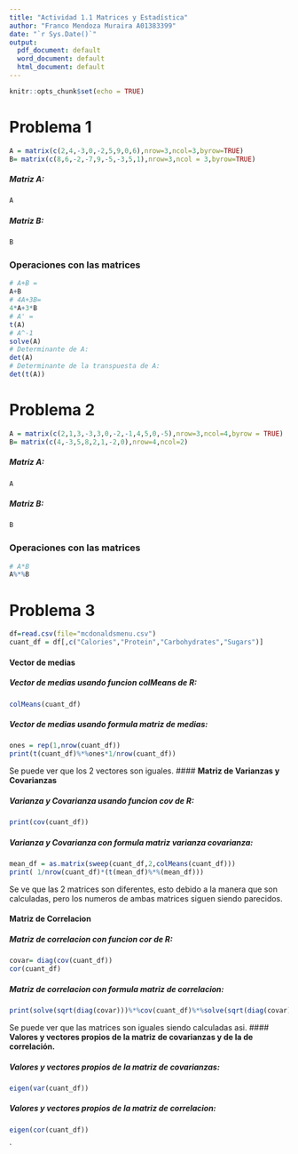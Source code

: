 ```yaml
---
title: "Actividad 1.1 Matrices y Estadística"
author: "Franco Mendoza Muraira A01383399"
date: "`r Sys.Date()`"
output:
  pdf_document: default
  word_document: default
  html_document: default
---
```


```r
knitr::opts_chunk$set(echo = TRUE)
```

# Problema 1

```r
A = matrix(c(2,4,-3,0,-2,5,9,0,6),nrow=3,ncol=3,byrow=TRUE)
B= matrix(c(8,6,-2,-7,9,-5,-3,5,1),nrow=3,ncol = 3,byrow=TRUE)
```


##### Matriz A:
```r
A
```

##### Matriz B:
```r
B
```
### Operaciones con las matrices

```r
# A+B =
A+B
# 4A+3B= 
4*A+3*B
# A' =
t(A)
# A^-1
solve(A)
# Determinante de A:
det(A)
# Determinante de la transpuesta de A: 
det(t(A))
```

# Problema 2
```r
A = matrix(c(2,1,3,-3,3,0,-2,-1,4,5,0,-5),nrow=3,ncol=4,byrow = TRUE)
B= matrix(c(4,-3,5,8,2,1,-2,0),nrow=4,ncol=2)
```

##### Matriz A:
```r
A
```

##### Matriz B:
```r
B
```

### Operaciones con las matrices
```r
# A*B
A%*%B
```

# Problema 3
```r
df=read.csv(file="mcdonaldsmenu.csv")
cuant_df = df[,c("Calories","Protein","Carbohydrates","Sugars")]
```

#### **Vector de medias**

##### Vector de medias usando funcion colMeans de R:
```r
colMeans(cuant_df)
```



##### Vector de medias usando formula matriz de medias:
```r
ones = rep(1,nrow(cuant_df))
print(t(cuant_df)%*%ones*1/nrow(cuant_df))
```

Se puede ver que los 2 vectores son iguales.
#### **Matriz de Varianzas y Covarianzas**

##### Varianza y Covarianza usando funcion cov de R: 

```r
print(cov(cuant_df))
```

##### Varianza y Covarianza con formula matriz varianza covarianza:

```r
mean_df = as.matrix(sweep(cuant_df,2,colMeans(cuant_df)))
print( 1/nrow(cuant_df)*(t(mean_df)%*%(mean_df)))
```

Se ve que las 2 matrices son diferentes, esto debido a la manera que son calculadas, pero los numeros de ambas matrices siguen siendo parecidos.

#### **Matriz de Correlacion**

##### Matriz de correlacion con funcion cor de R:

```r
covar= diag(cov(cuant_df))
cor(cuant_df)
```

##### Matriz de correlacion con formula matriz de correlacion:
```r
print(solve(sqrt(diag(covar)))%*%cov(cuant_df)%*%solve(sqrt(diag(covar))))
```

Se puede ver que las matrices son iguales siendo calculadas asi.
#### **Valores y vectores propios de la matriz de covarianzas y de la de correlación.**

##### Valores y vectores propios de la matriz de covarianzas:
```r
eigen(var(cuant_df))
```

##### Valores y vectores propios de la matriz de correlacion:
```r
eigen(cor(cuant_df))
```

`

